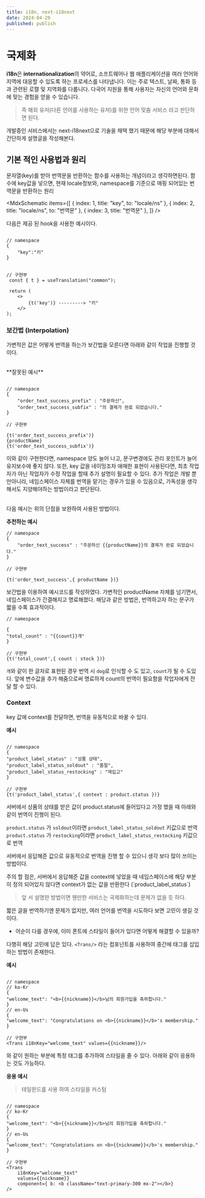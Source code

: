 ```yaml
---
title: i18n, next-i18next
date: 2024-04-20
published: publish
---
```


# 국제화

**i18n**은 **internationalization**의 약어로, 소프트웨어나 웹 애플리케이션을 여러 언어와 지역에 대응할 수 있도록 하는 프로세스를 나타냅니다.
이는 주로 텍스트, 날짜, 통화 등과 관련된 로캘 및 지역화를 다룹니다. 다국어 지원을 통해 사용자는 자신의 언어와 문화에 맞는 경험을 얻을 수 있습니다.

> 즉 해외 유저(다른 언어를 사용하는 유저)를 위한 언어 맞춤 서비스 라고 판단하면 된다.

개발중인 서비스에서는 next-i18next으로 기술을 채택 했기 때문에 해당 부분에 대해서 간단하게 설명글을 작성해본다.

## 기본 적인 사용법과 원리

문자열(key)를 받아 번역문을 반환하는 함수를 사용하는 개념이라고 생각하면된다.
함수에 key값을 넣으면, 현재 locale정보와, namespace를 기준으로 매핑 되어있는 번역문을 반환하는 원리

<MdxSchematic
  items={[
    { index: 1, title: "key", to: "locale/ns" },
    { index: 2, title: "locale/ns", to: "번역문" },
    { index: 3, title: "번역문" },
  ]}
/>

다음은 제공 된 hook을 사용한 예시이다.

```

// namespace
{
    "key":"키"
}


// 구현부
 const { t } = useTranslation("common");

 return (
    <>
        {t('key')} ---------> "키"
    </>
);
```

### 보간법 (Interpolation)

가변적은 값은 어떻게 번역을 하는가 보간법을 모른다면 아래와 같이 작업을 진행할 것이다.

<br />
**잘못된 예시**

```

// namespace
{
    "order_text_success_prefix" : "주문하신",
    "order_text_success_subfix" : "의 결제가 완료 되었습니다."
}

// 구현부

{t('order_text_success_prefix')}
{productName}
{t('order_text_success_subfix')}

```

이와 같이 구현한다면, namespace 양도 늘어 나고, 문구변경에도 관리 포인트가 늘어 유지보수에 좋지 않다.
또한, key 값을 네이밍조차 애매한 표현이 사용된다면, 최초 작업자가 아닌 작업자가 수정 작업을 할때 추가 설명이 필요할 수 있다.
추가 작업은 개발 뿐만아니라, 네임스페이스 자체를 번역을 맡기는 경우가 있을 수 있음으로,
가독성을 생각해서도 지양해야하는 방법이라고 판단된다.

<br />
다음 예시는 위의 단점을 보완하여 사용된 방법이다.
<br />

**추천하는 예시**

```
// namespace
{
    "order_text_success" : "주문하신 {{productName}}의 결제가 완료 되었습니다."
}

// 구현부

{t('order_text_success',{ productName })}
```

보간법을 이용하여 예시코드를 작성하였다. 가변적인 productName 자체를 넘기면서, 네임스페이스가 간결해지고 명료해졌다.
해당과 같은 방법은, 번역하고자 하는 문구가 짧을 수록 효과적이다.

```
// namespace

{
"total_count" : "{{count}}개"
}

// 구현부
{t('total_count',{ count : stock })}

```

`개`와 같이 한 글자로 표현된 경우 번역 시 `dog`로 인식할 수 도 있고, `count`가 될 수 도있다.
앞에 변수값을 추가 해줌으로써 명료하게 count의 번역이 필요함을 작업자에게 전달 할 수 있다.

### Context

key 값에 context를 전달하면, 번역을 유동적으로 바꿀 수 있다.

**예시**

```

// namespace
{
"product_label_status" : "상품 상태",
"product_label_status_soldout" : "품절",
"product_label_status_restocking" : "재입고"
}

// 구현부
{t('product_label_status',{ context : product.status })}

```

서버에서 상품의 상태를 받은 값이 product.status에 들어있다고 가정 했을 때
아래와 같이 번역이 진행이 된다.

`product.status` 가 `soldout`이라면 `product_label_status_soldout` 키값으로 번역
`product.status` 가 `restocking`이라면 `product_label_status_restocking` 키값으로 번역

서버에서 응답해준 값으로 유동적으로 번역을 진행 할 수 있으니 생각 보다 많이 쓰이는 방법이다.

<MdxTip>
  주의 할 점은, 서버에서 응답해준 값을 context에 넣었을 때 네임스페이스에 해당 부분이 정의 되어있지
  않다면 context가 없는 값을 반환한다 (`product_label_status`)
</MdxTip>

> 앞 서 설명한 방법이면 웬만한 서비스는 국제화하는데 문제가 없을 듯 하다.

짧은 글을 번역하기엔 문제가 없지만, 여러 언어를 번역을 시도하다 보면 고민이 생길 것이다.

- 어순이 다를 경우에, 이미 폰트에 스타일이 들어가 있다면 어떻게 해결할 수 있을까?

다행히 해당 고민에 답은 있다.
`<Trans/>` 라는 컴포넌트를 사용하여 중간에 태그를 삽입하는 방법이 존재한다.

**예시**

```

// namespace
// ko-Kr
{
"welcome_text": "<b>{{nickname}}</b>님의 회원가입을 축하합니다."
}
// en-Us
{
"welcome_text": "Congratulations on <b>{{nickname}}</b>'s membership."
}

// 구현부
<Trans i18nKey="welcome_text" values={{nickname}}/>
```

와 같이 원하는 부분에 특정 태그를 추가하여 스타일을 줄 수 있다.
아래와 같이 응용하는 것도 가능하다.

**응용 예시**

> 테일윈드를 사용 하여 스타일을 커스텀

```

// namespace
// ko-Kr
{
"welcome_text": "<b>{{nickname}}</b>님의 회원가입을 축하합니다."
}
// en-Us
{
"welcome_text": "Congratulations on <b>{{nickname}}</b>'s membership."
}

// 구현부
<Trans
    i18nKey="welcome_text"
    values={{nickname}}
    component={ b: <b className="text-primary-300 mx-2"></b>}
/>
```

